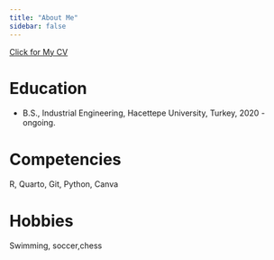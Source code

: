 ---
title: "About Me"
sidebar: false 
---
[Click for My CV](https://mail-attachment.googleusercontent.com/attachment/u/0/?ui=2&ik=06f47fda85&attid=0.1&permmsgid=msg-a:r-4031695819251197288&th=192cf20137d98c86&view=att&disp=inline&saddbat=ANGjdJ9dKOxzbUu5CBVHnE0D2WyWGfpwHAnIzj7_oOV0BqyWxWR2EtQNd9jxRJmfxa0N5z1Di-jZvOqwweNTNeGsMa3SrUXrqFtHj9iKoRfOyIiFwfEbTmdBHxlmFsqwwPrHAj_R_UthFrDfS3qlvM3ybXHCRjSxZM_0QQtpP0rWlI0OOLGwdkOjazNmnKKuQKphpQNQeP3VXttZFsQaDhzYpSR3bX9lSOccUpbl7d6kPLyWOrwplBMTPCp5OUxeBeBxIseTPBMQE8kiIxKR7Alrlbhn3l0PTMSi9wKdT2Ib-2NnS3541LkF4eJipkHbIbMOehdqWI6vKqkiknnSJyZtvlePvb1XJilLpuuiCJ0j_RodtGi2JLc-lSuvyiX85bpJ4dppQq8Is5BNVZWY6ChGP0OsuJ8HlP7M34LVKR0brt_WwkgwIKqpNxC_2vNBt9IT_pqdZgjsfACgvAwcKpIUaLr9GtoR50VGYi8CoMaMuoDHg7n-n4q5XiekXakaaKSQPmZPLUT8hCoLoPg21RIaIIMGgMx7FmwkQsO-FqmRswrTDmAh31Qiylht0bxEr1pQV_udOV-4Y3bCmbRuxCtgT1-4iA_rCsuGoGywBI9PEULT1mPkEX37I4nuILVKLHHKq9kyOChLE2DncJe9H39xr1UEtB5Qw86zrfPDTToZeQSgVmbvAC5OG2PBq06NWjb1nrdo4qSLSmRWcwUulIibcc63a66up04eTmK77qrfLOB5SHapYnGElPhoM89kCRF687amaCS6k2ECjNjBV1r_UXIy8IVZRRXVJ7MkOtqWK6ZaPTSliKvCLyb0Ii41qwMGPCOXVQ3NoiODrV21J8HR2nwOc15hd5KSvg0GMleZGufpVTv9KLgwLnIx_BYjIhgZcrueoKTAS5Yye6bqsMls6TP5Z7FmyzFHTthkr7LbDr3OJq1YUHjZcR0N5KhFdngtJ2us9ePi5PswPxvFl0psPYS7vE9oz4Jx5WX8r_Ehc6fgxqU5N-8qHMve9ABeaBCPHUQvij1qStHsN43V3mVQ69PXTDhZDdeAryrUQg)

# Education

-   B.S., Industrial Engineering, Hacettepe University, Turkey, 2020 - ongoing.

# Competencies

R, Quarto, Git, Python, Canva

# Hobbies

Swimming, soccer,chess

